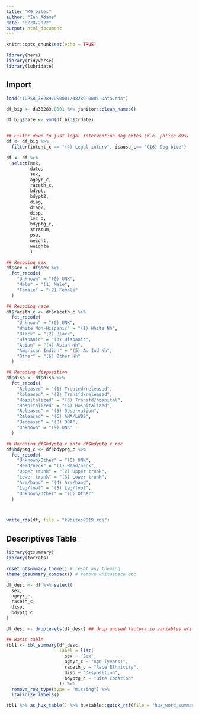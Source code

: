```yaml
---
title: "K9 bites"
author: "Ian Adams"
date: "8/28/2022"
output: html_document
---
```


```r
knitr::opts_chunk$set(echo = TRUE)

library(here)
library(tidyverse)
library(lubridate)

```

## Import

```r

load("ICPSR_38289/DS0001/38289-0001-Data.rda")

df_big <- da38289.0001 %>% janitor::clean_names()

df_big$date <- ymd(df_big$trdate)


## Filter down to just legal intervention dog bites (i.e. police K9s)
df <- df_big %>%
  filter(intent_c == "(4) Legal interv", icause_c== "(16) Dog bite")

df <- df %>%
  select(nek,
         date, 
         sex,
         ageyr_c,
         raceth_c,
         bdypt,
         bdypt2,
         diag,
         diag2,
         disp,
         loc_c,
         bdyptg_c,
         stratum,
         psu,
         weight,
         weighta
         )

## Recoding sex
df$sex <- df$sex %>%
  fct_recode(
    "Unknown" = "(0) UNK",
    "Male" = "(1) Male",
    "Female" = "(2) Female"
  )

## Recoding race
df$raceth_c <- df$raceth_c %>%
  fct_recode(
    "Unknown" = "(0) UNK",
    "White Non-Hispanic" = "(1) White Nh",
    "Black" = "(2) Black",
    "Hispanic" = "(3) Hispanic",
    "Asian" = "(4) Asian Nh",
    "American Indian" = "(5) Am Ind Nh",
    "Other" = "(6) Other Nh"
  )

## Recoding disposition
df$disp <- df$disp %>%
  fct_recode(
    "Released" = "(1) Treated/released",
    "Released" = "(2) Transfd/released",
    "Hospitalized" = "(3) Transfd/hospital",
    "Hospitalized" = "(4) Hospitalized",
    "Released" = "(5) Observation",
    "Released" = "(6) AMA/LWBS",
    "Deceased" = "(8) DOA",
    "Unknown" = "(9) UNK"
  )

## Recoding df$bdyptg_c into df$bdyptg_c_rec
df$bdyptg_c <- df$bdyptg_c %>%
  fct_recode(
    "Unknown/Other" = "(0) UNK",
    "Head/neck" = "(1) Head/neck",
    "Upper trunk" = "(2) Upper trunk",
    "Lower trunk" = "(3) Lower trunk",
    "Arm/hand" = "(4) Arm/hand",
    "Leg/foot" = "(5) Leg/foot",
    "Unknown/Other" = "(6) Other"
  )



write_rds(df, file = "k9bites2019.rds")


```


## Descriptives Table

```r

library(gtsummary)
library(forcats)

reset_gtsummary_theme() # reset any theming
theme_gtsummary_compact() # remove whitespace etc

df_desc <- df %>% select(
  sex, 
  ageyr_c,
  raceth_c,
  disp,
  bdyptg_c
)

df_desc <- droplevels(df_desc) ## drop unused factors in variables w/i dataframe

## Basic table
tbl1 <- tbl_summary(df_desc,
                    label = list(
                      sex ~ "Sex",
                      ageyr_c ~ "Age (years)",
                      raceth_c ~ "Race Ethnicity",
                      disp ~ "Disposition",
                      bdyptg_c ~ "Bite Location"
                    )) %>% 
  remove_row_type(type = "missing") %>%
  italicize_labels()

tbl1 %>% as_hux_table() %>% huxtable::quick_rtf(file = "hux_word_summary-table.rtf")

```
